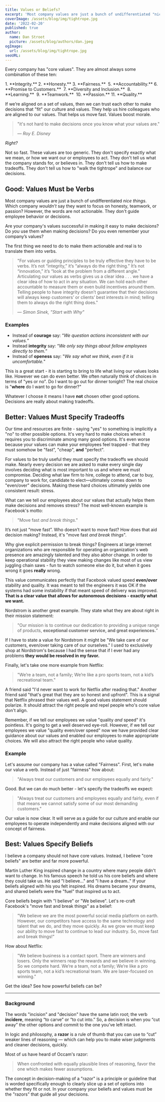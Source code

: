 ```yaml
---
title: Values or Beliefs?
excerpt: 'Most company values are just a bunch of undifferentiated "nice things". Which company wouldn’t say they are about honesty, teamwork, or passion? The problem is employees can’t easily turn those words into actions. They don’t tell us how to "walk the tightrope" and balance our decisions. Why not?'
coverImage: /assets/blog/img/tightrope.jpg
date: '2022-02-20'
published: true
author:
  name: Dan Stroot
  picture: /assets/blog/authors/dan.jpeg
ogImage:
  url: /assets/blog/img/tightrope.jpg
seoURL:
---
```


Every company has "core values". They are almost always some combination of these ten:

<span className="text-base">
1.  **Integrity.** 
2.  **Honesty.** 
3.  **Fairness.** 
5.  **Accountability.** 
6.  **Promise to Customers.** 
7.  **Diversity and Inclusion.** 
8.  **Learning.** 
9.  **Teamwork.** 
10.  **Passion.**
11.  **Quality.**
</span>

If we’re aligned on a set of values, then we can trust each other to make decisions that "fit" our culture and values. They help us hire colleagues who are aligned to our values. That helps us move fast. Values boost morale. 

>"it's not hard to make decisions once you know what your values are."
>
> <cite>&mdash; Roy E. Disney</cite>

_Right?_

Not so fast. These values are too generic.  They don't specify exactly what we mean, or how we want our or employees to act.  They don't tell us what the company stands for, or believes in. They don't tell us how to make tradeoffs. They don't tell us how to "walk the tightrope" and balance our decisions.

## Good: Values Must be Verbs

Most company values are just a bunch of undifferentiated _nice things_. Which company _wouldn’t_ say they want to focus on honesty, teamwork, or passion? However, the words are not actionable. They don't guide employee behavior or decisions.  

Are your company's values successful in making it easy to make decisions? Do _you_ use them when making decisions? Do you even remember your company’s values?

The first thing we need to do to make them actionable and real is to translate them into verbs.  

>"For values or guiding principles to be truly effective they have to be verbs. It’s not “integrity,” it’s “always do the right thing.” It’s not “innovation,” it’s “look at the problem from a different angle.” Articulating our values as verbs gives us a clear idea . . . we have a clear idea of how to act in any situation. We can hold each other accountable to measure them or even build incentives around them. Telling people to have integrity doesn’t guarantee that their decisions will always keep customers’ or clients’ best interests in mind; telling them to always do the right thing does."
>
> <cite>&mdash; Simon Sinek, "Start with Why"</cite>

### Examples

* Instead of **courage** say: “_We question actions inconsistent with our values._”
* Instead **integrity** say: “_We only say things about fellow employees directly to them._”
* Instead of **openess** say: "_We say what we think, even if it is uncomfortable._"

This is a great start - it is starting to bring to life what living our values looks like. However we can do even better.  We often naturally think of choices in terms of "yes or no". Do I want to go out for dinner tonight?  The real choice is "**where** do I want to go for dinner?"  

Whatever I choose it means I have **not** chosen other good options. Decisions are really about making tradeoffs.  

## Better: Values Must Specify Tradeoffs

Our time and resources are finite - saying "yes" to something is implicitly a "no" to other possible options. It's very hard to make choices when it requires you to discriminate among many good options. It's even worse because your values can make your employees feel trapped - that they must somehow be "fast", "cheap", **and** "perfect".

For values to be truly useful they must specify the tradeoffs we should make.  Nearly every decision we are asked to make every single day involves deciding what is most important to us and where we must compromise. Deciding what law firm to hire, college to attend, car to buy, company to work for, candidate to elect—ultimately comes down to "even/over" decisions. Making these hard choices ultimately yields one consistent result: stress. 

What can we tell our employees about our values that actually helps them make decisions and removes stress?  The most well-known example is Facebook's motto: 

>"Move fast _and break things_." 

It’s not just “move fast”. Who doesn’t want to move fast? How does that aid decision making? Instead, it's "move fast _and break things_".  

Why give explicit permission to break things? Engineers at large internet organizations who are responsible for operating an organization's web presence are amazingly talented and they also abhor change.  In order to keep operational stability they view making changes like most of us view juggling chain saws - fun to watch someone else do it, but when it goes wrong it goes **really** wrong. 

This value communicates perfectly that Facebook valued speed **even/over** stability and quality.  It was meant to tell the engineers it was OK if the systems had some instability if that meant speed of delivery was improved.  **That is a clear value that allows for autonomous decisions - exactly what we want.**

Nordstrom is another great example.  They state what they are about right in their mission statement:

>"Our mission is to continue our dedication to providing a unique range of products, **exceptional customer service, and great experiences.**”

If I have to state a value for Nordstrom it might be "We take care of our customers, even/over taking care of our ourselves."  I used to exclusively shop at Nordstrom's because I had the sense that if I ever had any problems **they would be resolved in my favor.**

Finally, let's take one more example from Netflix:

>"We’re a team, not a family; We’re like a pro sports team, not a kid’s recreational team."
	
A friend said "I'd never want to work for Netflix after reading that." Another friend said "that's great that they are so honest and upfront". This is a signal that Netflix  phrased their values well. A good values statement should polarize. It should attract the right people and repel people who's core value don't align.  

Remember, if we tell our employees we value "quality _and_ speed" it's pointless.  It's going to get a well deserved eye-roll.  However, if we tell our employees we value "quality even/over speed" now we have provided clear guidance about our values and enabled our employees to make appropriate choices. We will also attract the right people who value quality.  

### Example

Let's assume our company has a value called "Fairness". First, let's make our value a verb. Instead of just "fairness" how about: 

>"Always treat our customers and our employees equally and fairly."

Good.  But we can do much better - let's specify the tradeoffs we expect:

>"Always treat our customers and employees equally and fairly, even if that means we cannot satisfy some of our most demanding customers."

Our value is now clear. It will serve as a guide for our culture and enable our employees to operate independently and make decisions aligned with our concept of fairness. 

## Best: Values Specify Beliefs

I believe a company should not have core values. Instead, I believe "core beliefs" are better and far more powerful. 

Martin Luther King inspired change in a country where many people didn't want to change. In his famous speech he told us his core beliefs and where they could take us. He said "I believe..." and "I have a dream.."  If your beliefs aligned with his you felt inspired. His dreams became your dreams, and shared beliefs were the "fuel" that inspired us to act. 

Core beliefs begin with "I believe" or "We believe". Let's re-craft Facebook's "move fast and break things" as a belief:

>"We believe we are the most powerful social media platform on earth. However, our competitors have access to the same technology and talent that we do, and they move quickly. As we grow we must keep our ability to move fast to continue to lead our industry. So, move fast and break things!"

How about Netflix:

>"We believe business is a contact sport. There are winners and losers. Only the winners reap the rewards and we believe in winning. So we compete hard. We’re a team, not a family; We’re like a pro sports team, not a kid’s recreational team.  We are laser-focused on winning."

Get the idea?  See how powerful beliefs can be?

---

### Background

The words "incision" and "decision" have the same latin root; the verb **incīdere**, meaning “to carve” or “to cut into.”  So, a decision is when you “cut away” the other options and commit to the one you’ve left intact.

In logic and philosophy, a **razor** is a rule of thumb that you can use to “cut” weaker lines of reasoning — which can help you to make wiser judgments and cleaner decisions, quickly.

Most of us have heard of Occam's razor:

>When confronted with equally plausible lines of reasoning, favor the one which makes fewer assumptions.

The concept in decision-making of a "razor" is a principle or guideline that is worded specifically enough to clearly slice up a set of options into whether they fit or not. In your company your beliefs and values must be the "razors" that guide all your decisions.  